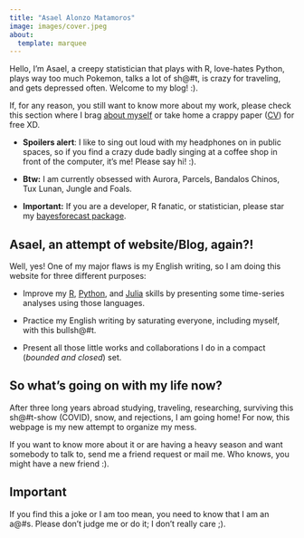 ```yaml
---
title: "Asael Alonzo Matamoros"
image: images/cover.jpeg
about:
  template: marquee
---
```


Hello, I'm Asael, a creepy statistician that plays with R, love-hates Python, plays way too much Pokemon, talks a lot of sh@#t, is crazy for traveling, and gets depressed often. Welcome to my blog! :). 

If, for any reason, you still want to know more about my work, please check this section where I brag [about myself](about.qmd) or take home a crappy paper ([CV](CVAsaelWork.pdf)) for free XD. 

  + **Spoilers alert**: I like to sing out loud with my headphones on in public spaces, so if you find a crazy dude badly singing at a coffee shop in front of the computer, it's me! Please say hi! :).
  
  + **Btw:** I am currently obsessed with Aurora, Parcels, Bandalos Chinos, Tux Lunan, Jungle and Foals.
  
  + **Important:** If you are a developer, R fanatic, or statistician, please star my [bayesforecast package](https://github.com/asael697/bayesforecast).

## Asael, an attempt of website/Blog, again?! 

Well, yes! One of my major flaws is my English writing, so I am doing this website for three different purposes:

  - Improve my [R](https://www.r-project.org/), [Python](https://www.python.org/), and [Julia](https://julialang.org/) skills by presenting some time-series analyses using those languages.
  
  - Practice my English writing by saturating everyone, including myself, with this bullsh@#t.
  
  - Present all those little works and collaborations I do in a compact (*bounded and closed*) set.
  
## So what's going on with my life now?

After three long years abroad studying, traveling, researching, surviving this sh@#t-show (COVID), snow, and rejections, I am going home! For now, this webpage is my new attempt to organize my mess.

If you want to know more about it or are having a heavy season and want somebody to talk to, send me a friend request or mail me. Who knows, you might have a new friend :).

## Important 
 
 If you find this a joke or I am too mean, you need to know that I am an a@#s. Please don't judge me or do it; I don't really care ;).
 
